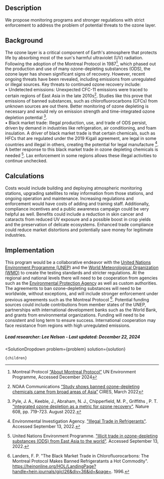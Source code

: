 

## Description

We propose monitoring programs and stronger regulations with strict enforcement to address the problem of potential threats to the ozone layer.

## Background
The ozone layer is a critical component of Earth's atmosphere that protects life by absorbing most of the sun's harmful ultraviolet (UV) radiation. Following the adoption of the Montreal Protocol in 1987[^"2"], which phased out the production and use of many ozone-depleting substances (ODS), the ozone layer has shown significant signs of recovery. However, recent ongoing threats have been revealed, including emissions from unregulated or illegal sources.
Key threats to continued ozone recovery include:  
•	Undetected emissions: Unexpected CFC-11 emissions were traced to certain regions of East Asia in the late 2010s[^"3"]. Studies like this prove that emissions of banned substances, such as chlorofluorocarbons (CFCs) from unknown sources are out there. Better monitoring of ozone depleting is necessary and would rely on emission strength and time-integrated ozone depletion potential [^"7"].  
•	Black market trade: Illegal production, use, and trade of ODS persist, driven by demand in industries like refrigeration, air conditioning, and foam insulation. A driver of black market trade is that certain chemicals, such as HFCs that are regulated under the 2019 Kigali agreement, are legal in some countries and illegal in others, creating the potential for legal manufacture [^"1"]. A better response to this black market trade in ozone depleting chemicals is needed [^"9"]. Lax enforcement in some regions allows these illegal activities to continue unchecked.

## Calculations
Costs would include building and deploying atmospheric monitoring stations, upgrading satellites to relay information from those stations, and ongoing operation and maintenance.
Increasing regulations and enforcement would have costs of adding and training staff. Additionally, compliance incentives and a public awareness campaign could be very helpful as well.
Benefits could include a reduction in skin cancer and cataracts from reduced UV exposure and a possible boost in crop yields and the preservation of delicate ecosystems.
Enhanced trade compliance could reduce market distortions and potentially save money for legitimate industries.

## Implementation
This program would be a collaborative endeavor with the [United Nations Environment Programme (UNEP)]( https://www.unep.org/topics/climate-action) and the [World Meteorological Organization (WMO)]( https://wmo.int/) to create the testing standards and stricter regulations. At the regional and national levels there will need to be cooperation from agencies such as the [Environmental Protection Agency]( https://www.epa.gov/) as well as custom authorities. The agreements to ban ozone-depleting substances will need to be worldwide, without exceptions, and will include stronger enforcement under previous agreements such as the Montreal Protocol [^"4"].
Potential funding sources could include contributions from member states of the UNEP, partnerships with international development banks such as the World Bank, and grants from environmental organizations.
Funding will need to be consistent and long term to ensure success. International cooperation may face resistance from regions with high unregulated emissions. 

##### Lead researcher: Lee Nelson - Last updated: December 22, 2024

[^"1"]: Environmental Investigation Agency. ["Illegal Trade in Refrigerants"](https://eia-international.org/climate/illegal-trade-in-refrigerants/). Accessed September 13, 2022.

[^"4"]: Landers, F. P. "The Black Market Trade in Chlorofluorocarbons: The Montreal Protocol Makes Banned Refrigeratants a Hot Commodity". https://heinonline.org/HOL/LandingPage?handle=hein.journals/gjicl26&div=36&id=&page=. 1996.

[^"7"]: Pyle, J. A., Keeble, J., Abraham, N. J., Chipperfield, M. P., Griffiths , P. T. ["Integrated ozone depletion as a metric for ozone recovery"](https://www.nature.com/articles/s41586-022-04968-8). Nature 608, pp. 719-723. August 2022.

[^"9"]: United Nations Environment Programme. ["Illicit trade in ozone-depleting substances (ODS) from East Asia to the world"](https://www.unodc.org/documents/toc/Reports/TOCTA-EA-Pacific/TOCTA_EAP_c10.pdf). Accessed September 13, 2022.

[^"2"]: Montreal Protocol [“About Montreal Protocol”]( https://www.unep.org/ozonaction/who-we-are/about-montreal-protocol) UN Environment Programme, Accessed December 2024

[^"3"]: NOAA Communications [“Study shows banned ozone-depleting chemicals came from broad areas of Asia”]( https://cires.colorado.edu/news/study-shows-banned-ozone-depleting-chemicals-came-broad-areas-asia?) CIRES, March 2022



  <SolutionDropdown 
    problem={problem} 
    solution={solution}
  >
    {children}
  </SolutionDropdown>